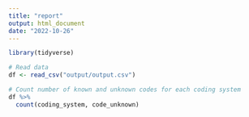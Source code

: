 ```yaml
---
title: "report"
output: html_document
date: "2022-10-26"
---
```


```r
library(tidyverse)
```

```r
# Read data
df <- read_csv("output/output.csv")
```


```r
# Count number of known and unknown codes for each coding system
df %>%
  count(coding_system, code_unknown)
```